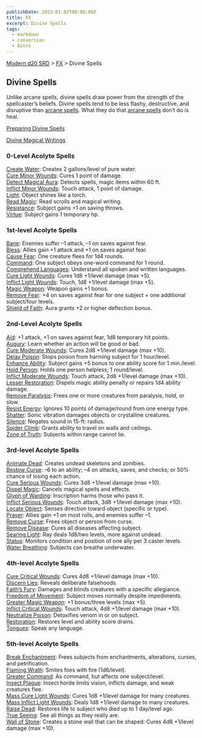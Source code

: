 ```yaml
---
publishDate: 2023-01-02T00:00:00Z
title: FX
excerpt: Divine Spells
tags:
  - markdown
  - conversion
  - Astro
---
```


[Modern d20 SRD](/#modernD20) > [FX](modern-d20-srd-fx-index) > Divine Spells

## Divine Spells

Unlike arcane spells, divine spells draw power from the strength of the
spellcaster’s beliefs. Divine spells tend to be less flashy, destructive, and
disruptive than [arcane spells](modern-d20-srd-fx-arcane-spells). What they do
that [arcane spells](modern-d20-srd-fx-arcane-spells) don’t do is heal.

[Preparing Divine Spells](modern-d20-srd-fx-preparing-divine-spells)

[Divine Magical Writings](modern-d20-srd-fx-divine-magical-writings)

### 0-Level Acolyte Spells

[Create Water](modern-d20-srd-fx-create-water): Creates 2 gallons/level of
pure water.  
[Cure Minor Wounds](modern-d20-srd-fx-cure-minor-wounds): Cures 1 point of
damage.  
[Detect Magical Aura](modern-d20-srd-fx-detect-magical-aura): Detects spells,
magic items within 60 ft.  
[Inflict Minor Wounds](modern-d20-srd-fx-inflict-minor-wounds): Touch attack,
1 point of damage.  
[Light](modern-d20-srd-fx-light): Object shines like a torch.  
[Read Magic](modern-d20-srd-fx-read-magic): Read scrolls and magical writing.  
[Resistance](modern-d20-srd-fx-resistance): Subject gains +1 on saving throws.  
[Virtue](modern-d20-srd-fx-virtue): Subject gains 1 temporary hp.

### 1st-level Acolyte Spells

[Bane](modern-d20-srd-fx-bane): Enemies suffer –1 attack, –1 on saves against
fear.  
[Bless](modern-d20-srd-fx-bless): Allies gain +1 attack and +1 on saves
against fear.  
[Cause Fear](modern-d20-srd-fx-cause-fear): One creature flees for 1d4 rounds.  
[Command](modern-d20-srd-fx-command): One subject obeys one-word command for 1
round.  
[Comprehend Languages](modern-d20-srd-fx-comprehend-languages): Understand all
spoken and written languages.  
[Cure Light Wounds](modern-d20-srd-fx-cure-light-wounds): Cures 1d8 +1/level
damage (max +5).  
[Inflict Light Wounds](modern-d20-srd-fx-inflict-light-wounds): Touch, 1d8
+1/level damage (max +5).  
[Magic Weapon](modern-d20-srd-fx-magic-weapon): Weapon gains +1 bonus.  
[Remove Fear](modern-d20-srd-fx-remove-fear): +4 on saves against fear for one
subject + one additional subject/four levels.  
[Shield of Faith](modern-d20-srd-fx-shield-of-faith): Aura grants +2 or higher
deflection bonus.

### 2nd-Level Acolyte Spells

[Aid](modern-d20-srd-fx-aid): +1 attack, +1 on saves against fear, 1d8
temporary hit points.  
[Augury](modern-d20-srd-fx-augury): Learn whether an action will be good or
bad.  
[Cure Moderate Wounds](modern-d20-srd-fx-cure-moderate-wounds): Cures 2d8
+1/level damage (max +10).  
[Delay Poison](modern-d20-srd-fx-delay-poison): Stops poison from harming
subject for 1 hour/level.  
[Enhance Ability](modern-d20-srd-fx-enhance-ability): Subject gains +5 bonus
to one ability score for 1 min./level.  
[Hold Person](modern-d20-srd-fx-hold-person): Holds one person helpless; 1
round/level.  
[Inflict Moderate Wounds](modern-d20-srd-fx-inflict-moderate-wounds): Touch
attack, 2d8 +1/level damage (max +10).  
[Lesser Restoration](modern-d20-srd-fx-lesser-restoration): Dispels magic
ability penalty or repairs 1d4 ability damage.  
[Remove Paralysis](modern-d20-srd-fx-remove-paralysis): Frees one or more
creatures from paralysis, hold, or slow.  
[Resist Energy](modern-d20-srd-fx-resist-energy): Ignores 10 points of
damage/round from one energy type.  
[Shatter](modern-d20-srd-fx-shatter): Sonic vibration damages objects or
crystalline creatures.  
[Silence](modern-d20-srd-fx-silence): Negates sound in 15-ft: radius.  
[Spider Climb](modern-d20-srd-fx-spider-climb): Grants ability to travel on
walls and ceilings.  
[Zone of Truth](modern-d20-srd-fx-zone-of-truth): Subjects within range cannot
lie.

### 3rd-level Acolyte Spells

[Animate Dead](modern-d20-srd-fx-animate-dead): Creates undead skeletons and
zombies.  
[Bestow Curse](modern-d20-srd-fx-bestow-curse): –6 to an ability; –4 on
attacks, saves, and checks; or 50% chance of losing each action.  
[Cure Serious Wounds](modern-d20-srd-fx-cure-serious-wounds): Cures 3d8
+1/level damage (max +10).  
[Dispel Magic](modern-d20-srd-fx-dispel-magic): Cancels magical spells and
effects.  
[Glyph of Warding](modern-d20-srd-fx-glyph-of-warding): Inscription harms
those who pass it.  
[Inflict Serious Wounds](modern-d20-srd-fx-inflict-serious-wounds): Touch
attack, 3d8 +1/level damage (max +10).  
[Locate Object](modern-d20-srd-fx-locate-object): Senses direction toward
object (specific or type).  
[Prayer](modern-d20-srd-fx-prayer): Allies gain +1 on most rolls, and enemies
suffer –1.  
[Remove Curse](modern-d20-srd-fx-remove-curse): Frees object or person from
curse.  
[Remove Disease](modern-d20-srd-fx-remove-disease): Cures all diseases
affecting subject.  
[Searing Light](modern-d20-srd-fx-searing-light): Ray deals 1d8/two levels,
more against undead.  
[Status](modern-d20-srd-fx-status): Monitors condition and position of one
ally per 3 caster levels.  
[Water Breathing](modern-d20-srd-fx-water-breathing): Subjects can breathe
underwater.

### 4th-level Acolyte Spells

[Cure Critical Wounds](modern-d20-srd-fx-cure-critical-wounds): Cures 4d8
+1/level damage (max +10).  
[Discern Lies](modern-d20-srd-fx-discern-lies): Reveals deliberate falsehoods.  
[Faith’s Fury](modern-d20-srd-fx-faiths-fury): Damages and blinds creatures
with a specific allegiance.  
[Freedom of Movement](modern-d20-srd-fx-freedom-of-movement): Subject moves
normally despite impediments.  
[Greater Magic Weapon](modern-d20-srd-fx-greater-magic-weapon): +1 bonus/three
levels (max +5).  
[Inflict Critical Wounds](modern-d20-srd-fx-inflict-critical-wounds): Touch
attack, 4d8 +1/level damage (max +10).  
[Neutralize Poison](modern-d20-srd-fx-neutralize-poison): Detoxifies venom in
or on subject.  
[Restoration](modern-d20-srd-fx-restoration): Restores level and ability score
drains.  
[Tongues](modern-d20-srd-fx-tongues): Speak any language.

### 5th-level Acolyte Spells

[Break Enchantment](modern-d20-srd-fx-break-enchantment): Frees subjects from
enchantments, alterations, curses, and petrification.  
[Flaming Wrath](modern-d20-srd-fx-flaming-wrath): Smites foes with fire
(1d6/level).  
[Greater Command](modern-d20-srd-fx-greater-command): As command, but affects
one subject/level.  
[Insect Plague](modern-d20-srd-fx-insect-plague): Insect horde limits vision,
inflicts damage, and weak creatures flee.  
[Mass Cure Light Wounds](modern-d20-srd-fx-mass-cure-light-wounds): Cures 1d8
+1/level damage for many creatures.  
[Mass Inflict Light Wounds](modern-d20-srd-fx-mass-inflict-light-wounds):
Deals 1d8 +1/level damage to many creatures.  
[Raise Dead](modern-d20-srd-fx-raise-dead): Restores life to subject who died
up to 1 day/level ago.  
[True Seeing](modern-d20-srd-fx-true-seeing): See all things as they really
are.  
[Wall of Stone](modern-d20-srd-fx-wall-of-stone): Creates a stone wall that
can be shaped: Cures 4d8 +1/level damage (max +10).

